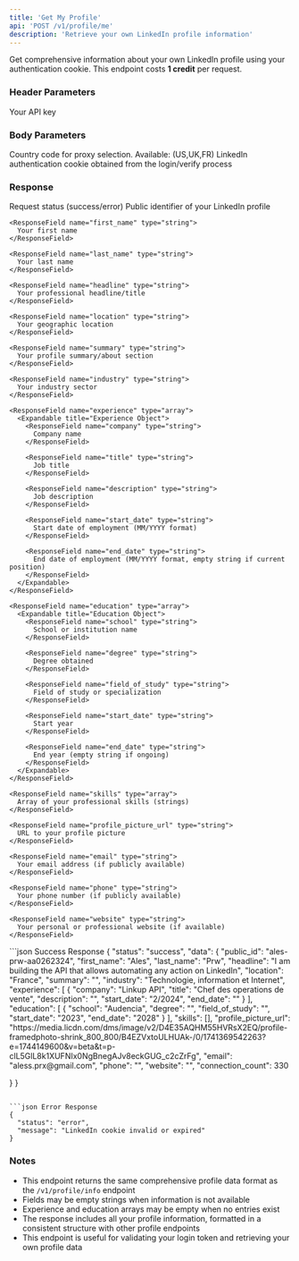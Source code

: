 ```yaml
---
title: 'Get My Profile'
api: 'POST /v1/profile/me'
description: 'Retrieve your own LinkedIn profile information'
---
```


Get comprehensive information about your own LinkedIn profile using your authentication cookie.
<Note>
  This endpoint costs **1 credit** per request.
</Note>

### Header Parameters

<ParamField header="x-api-key" type="string" required>
  Your API key
</ParamField>

### Body Parameters

<ParamField body="country" type="string" default="FR">
  Country code for proxy selection. Available: (US,UK,FR)
</ParamField>

<ParamField body="login_token" type="string" required>
  LinkedIn authentication cookie obtained from the login/verify process
</ParamField>

### Response

<ResponseField name="status" type="string">
  Request status (success/error)
</ResponseField>

<ResponseField name="data" type="object">
  <Expandable title="Properties">
    <ResponseField name="public_id" type="string">
      Public identifier of your LinkedIn profile
    </ResponseField>
    
    <ResponseField name="first_name" type="string">
      Your first name
    </ResponseField>
    
    <ResponseField name="last_name" type="string">
      Your last name
    </ResponseField>
    
    <ResponseField name="headline" type="string">
      Your professional headline/title
    </ResponseField>
    
    <ResponseField name="location" type="string">
      Your geographic location
    </ResponseField>
    
    <ResponseField name="summary" type="string">
      Your profile summary/about section
    </ResponseField>
    
    <ResponseField name="industry" type="string">
      Your industry sector
    </ResponseField>
    
    <ResponseField name="experience" type="array">
      <Expandable title="Experience Object">
        <ResponseField name="company" type="string">
          Company name
        </ResponseField>
        
        <ResponseField name="title" type="string">
          Job title
        </ResponseField>
        
        <ResponseField name="description" type="string">
          Job description
        </ResponseField>
        
        <ResponseField name="start_date" type="string">
          Start date of employment (MM/YYYY format)
        </ResponseField>
        
        <ResponseField name="end_date" type="string">
          End date of employment (MM/YYYY format, empty string if current position)
        </ResponseField>
      </Expandable>
    </ResponseField>
    
    <ResponseField name="education" type="array">
      <Expandable title="Education Object">
        <ResponseField name="school" type="string">
          School or institution name
        </ResponseField>
        
        <ResponseField name="degree" type="string">
          Degree obtained
        </ResponseField>
        
        <ResponseField name="field_of_study" type="string">
          Field of study or specialization
        </ResponseField>
        
        <ResponseField name="start_date" type="string">
          Start year
        </ResponseField>
        
        <ResponseField name="end_date" type="string">
          End year (empty string if ongoing)
        </ResponseField>
      </Expandable>
    </ResponseField>
    
    <ResponseField name="skills" type="array">
      Array of your professional skills (strings)
    </ResponseField>
    
    <ResponseField name="profile_picture_url" type="string">
      URL to your profile picture
    </ResponseField>
    
    <ResponseField name="email" type="string">
      Your email address (if publicly available)
    </ResponseField>
    
    <ResponseField name="phone" type="string">
      Your phone number (if publicly available)
    </ResponseField>
    
    <ResponseField name="website" type="string">
      Your personal or professional website (if available)
    </ResponseField>
  </Expandable>
</ResponseField>

<ResponseExample>
```json Success Response
{
  "status": "success",
  "data": {
    "public_id": "ales-prw-aa0262324",
    "first_name": "Ales",
    "last_name": "Prw",
    "headline": "I am building the API that allows automating any action on LinkedIn",
    "location": "France",
    "summary": "",
    "industry": "Technologie, information et Internet",
    "experience": [
      {
        "company": "Linkup API",
        "title": "Chef des operations de vente",
        "description": "",
        "start_date": "2/2024",
        "end_date": ""
      }
    ],
    "education": [
      {
        "school": "Audencia",
        "degree": "",
        "field_of_study": "",
        "start_date": "2023",
        "end_date": "2028"
      }
    ],
    "skills": [],
    "profile_picture_url": "https://media.licdn.com/dms/image/v2/D4E35AQHM55HVRsX2EQ/profile-framedphoto-shrink_800_800/B4EZVxtoULHUAk-/0/1741369542263?e=1744149600&v=beta&t=p-clL5GlL8k1XUFNIx0NgBnegAJv8eckGUG_c2cZrFg",
    "email": "aless.prx@gmail.com",
    "phone": "",
    "website": "",
    "connection_count": 330

  }
}
```

```json Error Response
{
  "status": "error",
  "message": "LinkedIn cookie invalid or expired"
}
```
</ResponseExample>

### Notes
- This endpoint returns the same comprehensive profile data format as the `/v1/profile/info` endpoint
- Fields may be empty strings when information is not available
- Experience and education arrays may be empty when no entries exist
- The response includes all your profile information, formatted in a consistent structure with other profile endpoints
- This endpoint is useful for validating your login token and retrieving your own profile data